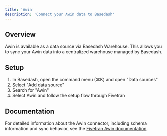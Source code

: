 ```yaml
---
title: 'Awin'
description: 'Connect your Awin data to Basedash'
---
```


## Overview

Awin is available as a data source via Basedash Warehouse. This allows you to sync your Awin data into a centralized warehouse managed by Basedash.

## Setup

1. In Basedash, open the command menu (⌘K) and open "Data sources"
2. Select "Add data source"
3. Search for "Awin"
4. Select Awin and follow the setup flow through Fivetran

## Documentation

For detailed information about the Awin connector, including schema information and sync behavior, see the [Fivetran Awin documentation](https://fivetran.com/docs/connectors/applications/awin).
